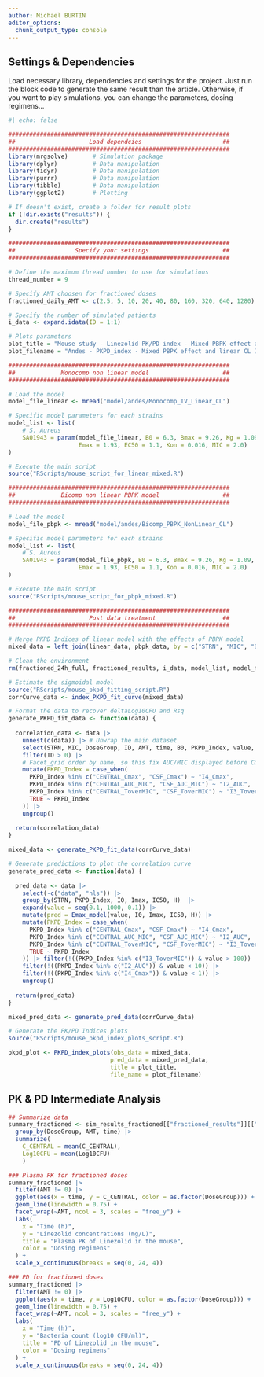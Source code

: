 ```yaml
---
author: Michael BURTIN
editor_options: 
  chunk_output_type: console
---
```


## Settings & Dependencies

Load necessary library, dependencies and settings for the project. Just run the block code to generate the same result than the article. Otherwise, if you want to play simulations, you can change the parameters, dosing regimens...

```r
#| echo: false

###############################################################
##                     Load dependcies                       ##
###############################################################
library(mrgsolve)       # Simulation package
library(dplyr)          # Data manipulation
library(tidyr)          # Data manipulation
library(purrr)          # Data manipulation
library(tibble)         # Data manipulation
library(ggplot2)        # Plotting

# If doesn't exist, create a folder for result plots
if (!dir.exists("results")) {
  dir.create("results")
}

###############################################################
##                 Specify your settings                     ##
###############################################################

# Define the maximum thread number to use for simulations
thread_number = 9

# Specify AMT choosen for fractioned doses
fractioned_daily_AMT <- c(2.5, 5, 10, 20, 40, 80, 160, 320, 640, 1280)

# Specify the number of simulated patients
i_data <- expand.idata(ID = 1:1)

# Plots parameters
plot_title = "Mouse study - Linezolid PK/PD index - Mixed PBPK effect and linear CL Indices"
plot_filename = "Andes - PKPD_index - Mixed PBPK effect and linear CL Indices.png"

###############################################################
##             Monocomp non linear model                     ##
###############################################################

# Load the model
model_file_linear <- mread("model/andes/Monocomp_IV_Linear_CL")

# Specific model parameters for each strains
model_list <- list(
    # S. Aureus
    SA01943 = param(model_file_linear, B0 = 6.3, Bmax = 9.26, Kg = 1.09,
                    Emax = 1.93, EC50 = 1.1, Kon = 0.016, MIC = 2.0)
)

# Execute the main script
source("RScripts/mouse_script_for_linear_mixed.R")

###############################################################
##             Bicomp non linear PBPK model                  ##
###############################################################

# Load the model
model_file_pbpk <- mread("model/andes/Bicomp_PBPK_NonLinear_CL")

# Specific model parameters for each strains
model_list <- list(
    # S. Aureus
    SA01943 = param(model_file_pbpk, B0 = 6.3, Bmax = 9.26, Kg = 1.09,
                    Emax = 1.93, EC50 = 1.1, Kon = 0.016, MIC = 2.0)
)

# Execute the main script
source("RScripts/mouse_script_for_pbpk_mixed.R")

###############################################################
##                     Post data treatment                   ##
###############################################################

# Merge PKPD Indices of linear model with the effects of PBPK model
mixed_data = left_join(linear_data, pbpk_data, by = c("STRN", "MIC", "DoseGroup", "ID", "AMT", "time", "B0", "PKPD_Index"))

# Clean the environment
rm(fractioned_24h_full, fractioned_results, i_data, model_list, model_file_pbpk, model_file_linear, sim_formated_data, fractioned_daily_AMT, linear_data, pbpk_data)

# Estimate the sigmoidal model
source("RScripts/mouse_pkpd_fitting_script.R")
corrCurve_data <- index_PKPD_fit_curve(mixed_data)

# Format the data to recover deltaLog10CFU and Rsq
generate_PKPD_fit_data <- function(data) {
  
  correlation_data <- data |>
    unnest(c(data)) |> # Unwrap the main dataset
    select(STRN, MIC, DoseGroup, ID, AMT, time, B0, PKPD_Index, value, deltaLog10CFU, Rsq) |>
    filter(ID > 0) |>
    # Facet_grid order by name, so this fix AUC/MIC displayed before Cmax
    mutate(PKPD_Index = case_when(
      PKPD_Index %in% c("CENTRAL_Cmax", "CSF_Cmax") ~ "I4_Cmax",
      PKPD_Index %in% c("CENTRAL_AUC_MIC", "CSF_AUC_MIC") ~ "I2_AUC",
      PKPD_Index %in% c("CENTRAL_ToverMIC", "CSF_ToverMIC") ~ "I3_ToverMIC",
      TRUE ~ PKPD_Index
    )) |>
    ungroup()
  
  return(correlation_data)
}

mixed_data <- generate_PKPD_fit_data(corrCurve_data)

# Generate predictions to plot the correlation curve
generate_pred_data <- function(data) {
  
  pred_data <- data |>
    select(-c("data", "nls")) |> 
    group_by(STRN, PKPD_Index, I0, Imax, IC50, H)  |>
    expand(value = seq(0.1, 1000, 0.1)) |>
    mutate(pred = Emax_model(value, I0, Imax, IC50, H)) |>
    mutate(PKPD_Index = case_when(
      PKPD_Index %in% c("CENTRAL_Cmax", "CSF_Cmax") ~ "I4_Cmax",
      PKPD_Index %in% c("CENTRAL_AUC_MIC", "CSF_AUC_MIC") ~ "I2_AUC",
      PKPD_Index %in% c("CENTRAL_ToverMIC", "CSF_ToverMIC") ~ "I3_ToverMIC",
      TRUE ~ PKPD_Index
    )) |> filter(!((PKPD_Index %in% c("I3_ToverMIC")) & value > 100)) |>
    filter(!((PKPD_Index %in% c("I2_AUC")) & value < 10)) |>
    filter(!((PKPD_Index %in% c("I4_Cmax")) & value < 1)) |>
    ungroup()
  
  return(pred_data)
}

mixed_pred_data <- generate_pred_data(corrCurve_data)

# Generate the PK/PD Indices plots
source("RScripts/mouse_pkpd_index_plots_script.R")

pkpd_plot <- PKPD_index_plots(obs_data = mixed_data, 
                             pred_data = mixed_pred_data, 
                             title = plot_title,
                             file_name = plot_filename)

```

## PK & PD Intermediate Analysis

```r
## Summarize data
summary_fractioned <- sim_results_fractioned[["fractioned_results"]][["SA01943"]] |>
  group_by(DoseGroup, AMT, time) |>
  summarize(
    C_CENTRAL = mean(C_CENTRAL),
    Log10CFU = mean(Log10CFU)
    )

### Plasma PK for fractioned doses
summary_fractioned |>
  filter(AMT != 0) |>
  ggplot(aes(x = time, y = C_CENTRAL, color = as.factor(DoseGroup))) +
  geom_line(linewidth = 0.75) +
  facet_wrap(~AMT, ncol = 3, scales = "free_y") +
  labs(
    x = "Time (h)", 
    y = "Linezolid concentrations (mg/L)", 
    title = "Plasma PK of Linezolid in the mouse",
    color = "Dosing regimens"
  ) +
  scale_x_continuous(breaks = seq(0, 24, 4))

### PD for fractioned doses
summary_fractioned |>
  filter(AMT != 0) |>
  ggplot(aes(x = time, y = Log10CFU, color = as.factor(DoseGroup))) +
  geom_line(linewidth = 0.75) +
  facet_wrap(~AMT, ncol = 3, scales = "free_y") +
  labs(
    x = "Time (h)", 
    y = "Bacteria count (log10 CFU/ml)", 
    title = "PD of Linezolid in the mouse",
    color = "Dosing regimens"
  ) +
  scale_x_continuous(breaks = seq(0, 24, 4))
```

